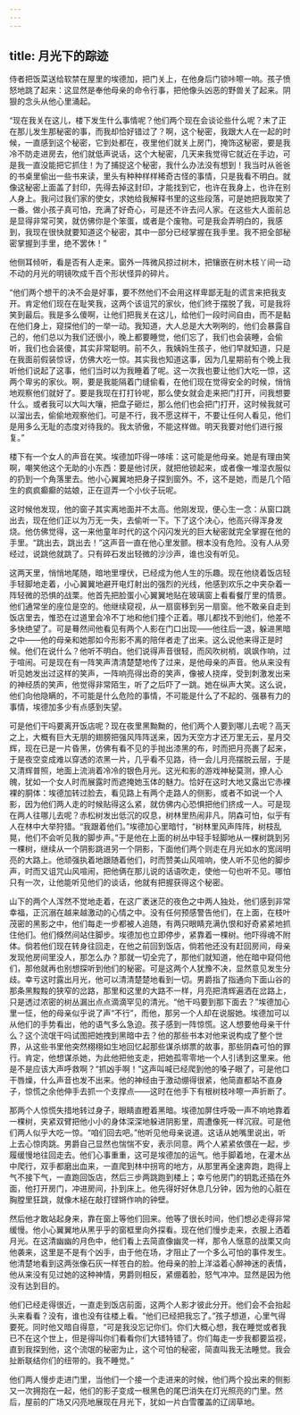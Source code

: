 ```yaml
---
---
---
```

title: 月光下的踪迹
---




侍者把饭菜送给软禁在屋里的埃德加，把门关上，在他身后门锁咔嚓一响。孩子愤怒地跳了起来：这显然是奉他母亲的命令行事，把他像头凶恶的野兽关了起来。阴狠的念头从他心里涌起。

“现在我关在这儿，楼下发生什么事情呢？他们两个现在会谈论些什么呢？末了正在那儿发生那秘密的事，而我却恰好错过了？啊，这个秘密，我跟大人在一起的时候，一直感到这个秘密，它到处都在，夜里他们就关上房门，掩饰这秘密，要是我冷不防走进房去，他们就低声说话，这个大秘密，几天来我觉得它就近在手边，可是我一直没能把它抓住！为了捕捉这个秘密，我什么办法没有想到！我当时从爸爸的书桌里偷出一些书来读，里头有种种样样稀奇古怪的事情，只是我看不明白。就像这秘密上面盖了封印，先得去掉这封印，才能找到它，也许在我身上，也许在别人身上。我问过我们家的使女，求她给我解释书里的这些段落，可是她把我取笑了一番。做小孩子真可怕，充满了好奇心，可是还不许去问人家。在这些大人面前总是显得非常可笑，就仿佛你是个笨蛋，或者是个废物。可是我会弄明白的，我感到，我现在很快就要知道这个秘密，其中一部分已经掌握在我手里。我不把全部秘密掌握到手里，绝不罢休！”

他侧耳倾听，看是否有人走来。窗外一阵微风掠过树木，把镶嵌在树木枝丫间一动不动的月光的明镜吹成千百个形状怪异的碎片。

“他们两个想干的决不会是好事，要不然他们不会用这样卑鄙无耻的谎言来把我支开。肯定他们现在在耻笑我，这两个该诅咒的家伙，他们终于摆脱了我，可是我将笑到最后。我是多么傻啊，让他们把我关在这儿，给他们一段时间自由，而不是黏在他们身上，窥探他们的一举一动。我知道，大人总是大大咧咧的，他们会暴露自己的，他们总以为我们还很小，晚上都要睡觉，他们忘了，我们也会装睡，会偷听，我们也会装傻，其实非常聪明。前不久，我姨妈生孩子，他们早就知道，只是在我面前假装惊讶，仿佛大吃一惊。其实我也知道这事，因为几星期前有个晚上我听他们说起了这事，他们当时以为我睡着了呢。这一次我也要让他们大吃一惊，这两个卑劣的家伙。啊，要是我能隔着门缝偷看，在他们现在觉得安全的时候，悄悄地观察他们就好了。要是我现在打打铃呢，那么使女就会走来把门打开，问我想要什么。或者我可以大叫大嚷，把盘子砸烂，那么他们也会把门打开，这时候我就可以溜出去，偷偷地观察他们。可是不行，我不愿这样干，不要让任何人看见，他们是用多么无耻的态度对待我的。我太骄傲，不能这样做。明天我要对他们进行报复。”

楼下有一个女人的声音在笑。埃德加吓得一哆嗦：这可能是他母亲。她是有理由笑啊，嘲笑他这个无助的小东西：要是他讨厌，就把他锁起来，或者像一堆湿衣服似的扔到一个角落里去。他小心翼翼地把身子探到窗外。不，这不是她，而是几个陌生的疯疯癫癫的姑娘，正在逗弄一个小伙子玩呢。

这时候他发现，他的窗子其实离地面并不太高。他刚发现，便心生一念：从窗口跳出去，现在他们正以为万无一失，去偷听一下。下了这个决心，他高兴得浑身发烧。他仿佛觉得，这一来他童年时代的这个闪闪发光的巨大秘密就完全掌握在他的手里。“跳出去，跳出去！”这声音一直在他心里发颤。根本没有危险。没有人从旁经过，说跳他就跳了。只有碎石发出轻微的沙沙声，谁也没有听见。

这两天里，悄悄地尾随，暗地里埋伏，已经成为他人生的乐趣。现在他绕着饭店轻手轻脚地走着，小心翼翼地避开电灯射出的强烈的光线，他感到欢乐之中夹杂着一阵轻微的恐惧的战栗。他首先把脸蛋小心翼翼地贴在玻璃窗上看看餐厅里的情景。他们通常坐的座位是空的。他继续窥视，从一扇窗移到另一扇窗。他不敢亲自走到饭店里去，惟恐在过道里会冷不丁地和他们撞个正着。哪儿都找不到他们，他差不多快绝望了。可是蓦然间他看见有两个人影在门口出现——他往后一退，躲进黑暗之中——他的母亲和她那如今形影不离的陪伴者走了出来。这么说他来得正是时候。他们在说什么？他听不明白。他们说得声音很轻，而风吹树梢，飒飒作响，过于喧闹。可是现在有一阵笑声清清楚楚地传了过来，是他母亲的声音。他从来没有听见她发出过这样的笑声，一阵响亮得出奇的笑声，像被人挠痒，受到刺激发出来的神经质的笑声，他觉得非常陌生，听了之后吓了一跳。她在纵声大笑。这么说，他们向他隐瞒的，不可能是什么危险的事情，不可能是什么了不起的、强暴有力的事情，埃德加多少有点感到失望。

可是他们干吗要离开饭店呢？现在夜里黑黝黝的，他们两个人要到哪儿去呢？高天之上，大概有巨大无朋的翅膀把强风阵阵送来，因为天空方才还万里无云，星月交辉，现在已是一片昏黑，仿佛有看不见的手抛出漆黑的布，时而把月亮裹了起来，于是夜空变成难以穿透的浓黑一片，几乎看不见路，待一会儿月亮摆脱云层，于是又清辉普照，地面上流淌着冷冷的银色月光。这光和影的游戏神秘莫测，撩人心魄，犹如一个女人时而展露时而遮掩她玉体的魅力。恰好在这时大地又露出它赤裸裸的胴体：埃德加转过脸去，看见路上有两个走路人的侧影，或者不如说一个人影，因为他们两人走的时候贴得这么紧，就仿佛内心恐惧把他们挤成一人。可是现在两人往哪儿去呢？赤松树发出低沉的叹息，树林里热闹非凡，阴森可怕，似乎有人在林中大举狩猎。“我跟着他们。”埃德加心里暗忖，“树林里风声阵阵，树枝乱晃，他们不会听见我的脚步声。”于是他在上面的树丛中轻手轻脚地从一棵树跳到另一棵树，继续从一个阴影跳进另一个阴影，下面他们两个则走在月光如水的宽阔明亮的大路上。他顽强执着地跟随着他们，时而赞美山风喧响，使人听不见他的脚步声，时而又诅咒山风喧闹，把他俩在那儿说的话语吹走，使他一句也听不见。哪怕只有一次，让他能听见他们的谈话，他就有把握获得这个秘密。

山下的两个人浑然不觉地走着，在这广袤迷茫的夜色之中两人独处，他们感到非常幸福，正沉溺在越来越激动的心情之中。没有任何预感警告他们，在上面，在枝叶茂密的黑影之中，他们每走一步都被人追随，有两只眼睛充满仇恨和好奇紧紧地抓住他们。他们倏然间站住脚步。埃德加也立即停步，紧靠着一棵树。他吓得魂不附体。倘若他们现在转身往回走，在他之前回到饭店，倘若他还没有赶回房间，母亲发现他房间里没人，那怎么办？那就一切全完了，那他们就知道，他在暗中窥伺他们，那他就再也别想探听到他们的秘密。可是这两个人犹豫不决，显然意见发生分歧。幸亏这时露出月光，他可以清清楚楚地看到一切。男爵指了指通向下面山谷的那条黑黢黢的狭窄的岔路，那里和这里的大路不一样，月亮把清辉遍洒在岔路上，只是透过浓密的树丛漏出点点滴滴罕见的清光。“他干吗要到那下面去？”埃德加心里一怔，他的母亲似乎说了声“不行”，而他，那另一个人却在说服她。埃德加可以从他们的手势看出，他的语气多么急迫。孩子感到一阵惊慌。这人想要他母亲干什么？这个流氓干吗试图把她拽到黑暗中去？他的那些书本对他来说构成了整个世界，从这些书里他突然栩栩如生地回忆起那些谋杀绑票的故事，那些阴森可怕的罪行。肯定，他想谋杀她，为此他把他支走，把她孤零零地一个人引诱到这里来。他是不是应该大声呼救啊？“抓凶手啊！”这声叫喊已经爬到他的嗓子眼了，可是他口干唇燥，什么声音也发不出来。他的神经由于激动绷得很紧，他简直都站不直身子，惊慌之余他伸手去抓一个支撑点——这时在他手下有根树枝咔嚓一声折断了。

那两个人惊慌失措地转过身子，眼睛直瞪着黑暗。埃德加屏住呼吸一声不响地靠着一棵树，夹紧双臂把他小小的身体深深地躲进阴影里，周遭像死一样沉寂。可是他们两人似乎大吃一惊。“咱们回去吧。”他听见他母亲说道。这话从她嘴里说出，听上去心惊肉跳。男爵自己显然也惴惴不安，表示同意。两个人紧紧依偎在一起，步履缓慢地往回走去。他们心事重重，这可是埃德加的运气。他手脚着地，在灌木丛中爬行，双手都磨出血来，一直爬到林中拐弯的地方，从那里再全速奔跑，跑得上气不接下气，一直跑回饭店，然后三步两跳跑到楼上；幸亏他房门的钥匙还插在外面，他打开房门，冲进房间，扑到床上。他先得好好休息几分钟，因为他的心脏在胸膛里狂跳，就像木槌在敲打铿锵作响的钟壁。

然后他才敢站起身来，靠在窗上等他们回来。他等了很长时间，他们想必走得非常缓慢。他小心翼翼地从黑乎乎的窗框里向外探看。现在他们慢步走来，衣服上洒着月光。在这清幽幽的月色中，他们看上去简直像幽灵一样，那令人惬意的战栗又向他袭来，这里是不是有个凶手，由于他在场，才阻止了一个多么可怕的事件发生。他清楚地看到这两张像石灰一样苍白的脸。他母亲的脸上洋溢着心醉神迷的表情，他从来没有见过她的这种神情，男爵则相反，紧绷着脸，怒气冲冲。显然是因为他没有达到目的。

他们已经走得很近，一直走到饭店前面，这两个人影才彼此分开。他们会不会抬起头来看看？没有，谁也没有往楼上看。“他们已经把我忘了。”孩子想道，心里气得要死。同时他又暗自得意，“可是我没忘记你们。你们大概心想，我在睡觉或者我已不在这个世上，但是得叫你们看看你们大错特错了。你们每走一步我都要监视，直到我探到他，这个流氓的秘密为止，这个可怕的秘密，简直叫我无法睡觉。我会扯断联结你们的纽带的。我不睡觉。”

他们两人慢步走进门里，当他们一个接一个走进来的时候，他们两个投出来的侧影又一次拥抱在一起，他们的影子变成一根黑色的尾巴消失在灯光照亮的门里。然后，屋前的广场又闪亮地展现在月光下，犹如一片白雪覆盖的辽阔草地。